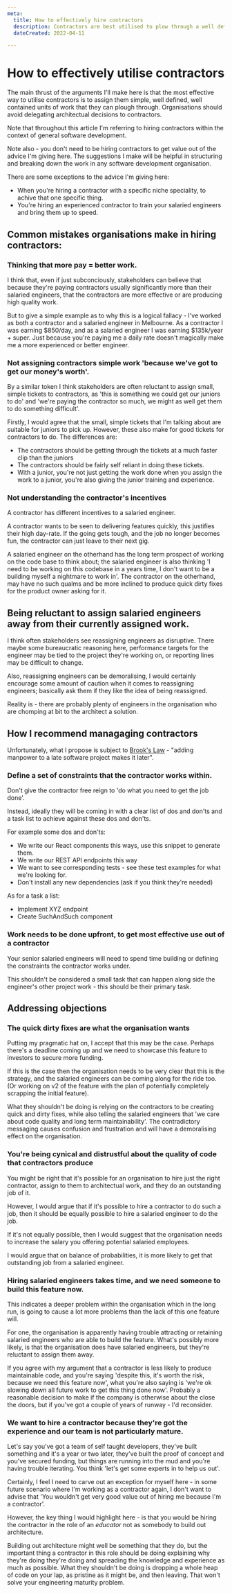 ```yaml
---
meta:
  title: How to effectively hire contractors
  description: Contractors are best utilised to plow through a well defined scope of work. 
  dateCreated: 2022-04-11

---
```



# How to effectively utilise contractors


The main thrust of the arguments I'll make here is that the most effective way to utilise contractors is to assign them simple, well defined, well contained units of work that they can plough through. Organisations should avoid delegating architectual decisions to contractors. 

Note that throughout this article I'm referring to hiring contractors within the context of general software development.

Note also - you don't need to be hiring contractors to get value out of the advice I'm giving here. The suggestions I make will be helpful in structuring and breaking down the work in any software development organisation. 

There are some exceptions to the advice I'm giving here: 

 - When you're hiring a contractor with a specific niche speciality, to achive that one specific thing. 
 - You're hiring an experienced contractor to train your salaried engineers and bring them up to speed. 

## Common mistakes organisations make in hiring contractors: 

### Thinking that more pay = better work. 

I think that, even if just subconciously, stakeholders can believe that because they're paying contractors usually significantly more than their salaried engineers, that the contractors are more effective or are producing high quality work. 

But to give a simple example as to why this is a logical fallacy - I've worked as both a contractor and a salaried engineer in Melbourne. As a contractor I was earning $850/day, and as a salaried engineer I was earning $135k/year + super. Just because you're paying me a daily rate doesn't magically make me a more experienced or better engineer. 

### Not assigning contractors simple work 'because we've got to get our money's worth'. 

By a similar token I think stakeholders are often reluctant to assign small, simple tickets to contractors, as 'this is something we could get our juniors to do' and 'we're paying the contractor so much, we might as well get them to do something difficult'. 

Firstly, I would agree that the small, simple tickets that I'm talking about are suitable for juniors to pick up. However, these also make for good tickets for contractors to do. The differences are: 

- The contractors should be getting through the tickets at a much faster clip than the juniors
- The contractors should be fairly self reliant in doing these tickets. 
- With a junior, you're not just getting the work done when you assign the work to a junior, you're also giving the junior training and experience. 

### Not understanding the contractor's incentives 

A contractor has different incentives to a salaried engineer. 

A contractor wants to be seen to delivering features quickly, this justifies their high day-rate. If the going gets tough, and the job no longer becomes fun, the contractor can just leave to their next gig. 

A salaried engineer on the otherhand has the long term prospect of working on the code base to think about; the salaried engineer is also thinking 'I need to be working on this codebase in a years time, I don't want to be a building myself a nightmare to work in'. The contractor on the otherhand, may have no such qualms and be more inclined to produce quick dirty fixes for the product owner asking for it. 

## Being reluctant to assign salaried engineers away from their currently assigned work. 

I think often stakeholders see reassigning engineers as disruptive. There maybe some bureaucratic reasoning here, performance targets for the engineer may be tied to the project they're working on, or reporting lines may be difficult to change. 

Also, reassigning engineers can be demoralising, I would certainly encourage some amount of caution when it comes to reassigning engineers; basically ask them if they like the idea of being reassigned. 

Reality is - there are probably plenty of engineers in the organisation who are chomping at bit to the architect a solution.  


## How I recommend managaging contractors 

Unfortunately, what I propose is subject to [Brook's Law](https://en.wikipedia.org/wiki/Brooks%27s_law) - "adding manpower to a late software project makes it later". 

### Define a set of constraints that the contractor works within. 

Don't give the contractor free reign to 'do what you need to get the job done'. 

Instead, ideally they will be coming in with a clear list of dos and don'ts and a task list to achieve against these dos and don'ts. 

For example some dos and don'ts: 

- We write our React components this ways, use this snippet to generate them.
- We write our REST API endpoints this way 
- We want to see corresponding tests - see these test examples for what we're looking for. 
- Don't install any new dependencies (ask if you think they're needed) 


As for a task a list: 

- Implement XYZ endpoint 
- Create SuchAndSuch component



### Work needs to be done upfront, to get most effective use out of a contractor 

Your senior salaried engineers will need to spend time building or defining the constraints the contractor works under. 

This shouldn't be considered a small task that can happen along side the engineer's other project work - this should be their primary task. 






 ## Addressing objections

 ### The quick dirty fixes are what the organisation wants 

 Putting my pragmatic hat on, I accept that this may be the case. Perhaps there's a deadline coming up and we need to showcase this feature to investors to secure more funding. 

 If this is the case then the organisation needs to be very clear that this is the strategy, and the salaried engineers can be coming along for the ride too. (Or working on v2 of the feature with the plan of potentially completely scrapping the initial feature). 

 What they shouldn't be doing is relying on the contractors to be creating quick and dirty fixes, while also telling the salaried engineers that 'we care about code quality and long term maintainability'. The contradictory messaging causes confusion and frustration and will have a demoralising effect on the organisation. 

 ### You're being cynical and distrustful about the quality of code that contractors produce

You might be right that it's possible for an organisation to hire just the right contractor, assign to them to architectual work, and they do an outstanding job of it. 

However, I would argue that if it's possible to hire a contractor to do such a job, then it should be equally possible to hire a salaried engineer to do the job. 

If it's not equally possible, then I would suggest that the organisation needs to increase the salary you offering potential salaried employees. 

I would argue that on balance of probabilities, it is more likely to get that outstanding job from a salaried engineer. 

### Hiring salaried engineers takes time, and we need someone to build this feature now. 

This indicates a deeper problem within the organisation which in the long run, is going to cause a lot more problems than the lack of this one feature will. 

For one, the organisation is apparently having trouble attracting or retaining salaried engineers who are able to build the feature. What's possibly more likely, is that the organisation does have salaried engineers, but they're reluctant to assign them away. 

If you agree with my argument that a contractor is less likely to produce maintainable code, and you're saying 'despite this, it's worth the risk, because we need this feature now', what you're also saying is 'we're ok slowing down all future work to get this thing done now'. Probably a reasonable decision to make if the company is otherwise about the close the doors, but if you've got a couple of years of runway - I'd reconsider. 

### We want to hire a contractor because they're got the experience and our team is not particularly mature. 

Let's say you've got a team of self taught developers, they've built something and it's a year or two later, they've built the proof of concept and you've secured funding, but things are running into the mud and you're having trouble iterating. You think 'let's get some experts in to help us out'. 

Certainly, I feel I need to carve out an exception for myself here - in some future scenario where I'm working as a contractor again, I don't want to advise that 'You wouldn't get very good value out of hiring me because I'm a contractor'. 

However, the key thing I would highlight here - is that you would be hiring the contractor in the role of an _educator_ not as somebody to build out architecture. 

Building out architecture might well be something that they do, but the important thing a contractor in this role should be doing explaining why they're doing they're doing and spreading the knowledge and experience as much as possible. What they shouldn't be doing is dropping a whole heap of code on your lap, as pristine as it might be, and then leaving. That won't solve your engineering maturity problem.  


